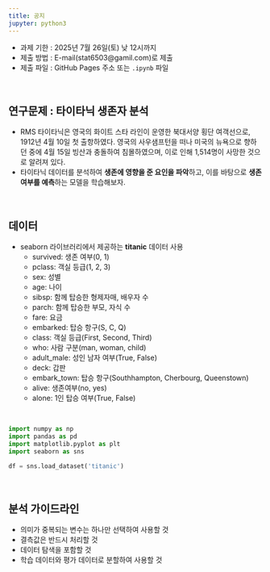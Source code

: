 ```yaml
---
title: 공지
jupyter: python3
---
```


+ 과제 기한 : 2025년 7월 26일(토) 낮 12시까지
+ 제출 방법 : E-mail(stat6503@gamil.com)로 제출
+ 제출 파일 : GitHub Pages 주소 또는 `.ipynb` 파일

<br>


## 연구문제 : 타이타닉 생존자 분석
+ RMS 타이타닉은 영국의 화이트 스타 라인이 운영한 북대서양 횡단 여객선으로, 1912년 4월 10일 첫 출항하였다. 영국의 사우샘프턴을 떠나 미국의 뉴욕으로 향하던 중에 4월 15일 빙산과 충돌하여 침몰하였으며, 이로 인해 1,514명이 사망한 것으로 알려져 있다.
+ 타이타닉 데이터를 분석하여 **생존에 영향을 준 요인을 파악**하고, 이를 바탕으로 **생존 여부를 예측**하는 모델을 학습해보자.

<br>

## 데이터
+ seaborn 라이브러리에서 제공하는 **titanic** 데이터 사용
  + survived: 생존 여부(0, 1)
  + pclass: 객실 등급(1, 2, 3)
  + sex: 성별
  + age: 나이
  + sibsp: 함께 탑승한 형제자매, 배우자 수
  + parch: 함께 탑승한 부모, 자식 수
  + fare: 요금
  + embarked: 탑승 항구(S, C, Q)
  + class: 객실 등급(First, Second, Third)
  + who: 사람 구분(man, woman, child)
  + adult_male: 성인 남자 여부(True, False)
  + deck: 갑판
  + embark_town: 탑승 항구(Southhampton, Cherbourg, Queenstown)
  + alive: 생존여부(no, yes)
  + alone: 1인 탑승 여부(True, False)

<br>

``` python
import numpy as np
import pandas as pd
import matplotlib.pyplot as plt
import seaborn as sns

df = sns.load_dataset('titanic')
```

<br>

## 분석 가이드라인
+ 의미가 중복되는 변수는 하나만 선택하여 사용할 것
+ 결측값은 반드시 처리할 것
+ 데이터 탐색을 포함할 것
+ 학습 데이터와 평가 데이터로 분할하여 사용할 것

